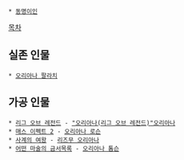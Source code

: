  * [[동명이인]]

[[목차]]

== 실존 인물 ==
 * [[오리아나 팔라치]]

== 가공 인물 ==
 * [[리그 오브 레전드]] - [["오리아나(리그 오브 레전드)"오리아나]]
 * [[매스 이펙트 2]] - [[오리아나 로슨]]
 * [[사계의 여왕]] - [[리즈무 오리아나]]
 * [[어떤 마술의 금서목록]] - [[오리아나 톰슨]]
